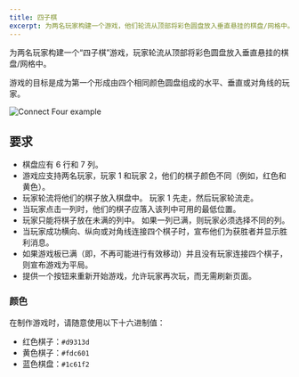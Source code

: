 ```yaml
---
title: 四子棋
excerpt: 为两名玩家构建一个游戏，他们轮流从顶部将彩色圆盘放入垂直悬挂的棋盘/网格中。
---
```


为两名玩家构建一个“四子棋”游戏，玩家轮流从顶部将彩色圆盘放入垂直悬挂的棋盘/网格中。

游戏的目标是成为第一个形成由四个相同颜色圆盘组成的水平、垂直或对角线的玩家。

![Connect Four example](/img/questions/connect-four/connect-four-example.png)

## 要求

* 棋盘应有 6 行和 7 列。
* 游戏应支持两名玩家，玩家 1 和玩家 2，他们的棋子颜色不同（例如，红色和黄色）。
* 玩家轮流将他们的棋子放入棋盘中。 玩家 1 先走，然后玩家轮流走。
* 当玩家点击一列时，他们的棋子应落入该列中可用的最低位置。
* 玩家只能将棋子放在未满的列中。 如果一列已满，则玩家必须选择不同的列。
* 当玩家成功横向、纵向或对角线连接四个棋子时，宣布他们为获胜者并显示胜利消息。
* 如果游戏板已满（即，不再可能进行有效移动）并且没有玩家连接四个棋子，则宣布游戏为平局。
* 提供一个按钮来重新开始游戏，允许玩家再次玩，而无需刷新页面。

### 颜色

在制作游戏时，请随意使用以下十六进制值：

* 红色棋子：`#d9313d`
* 黄色棋子：`#fdc601`
* 蓝色棋盘：`#1c61f2`
